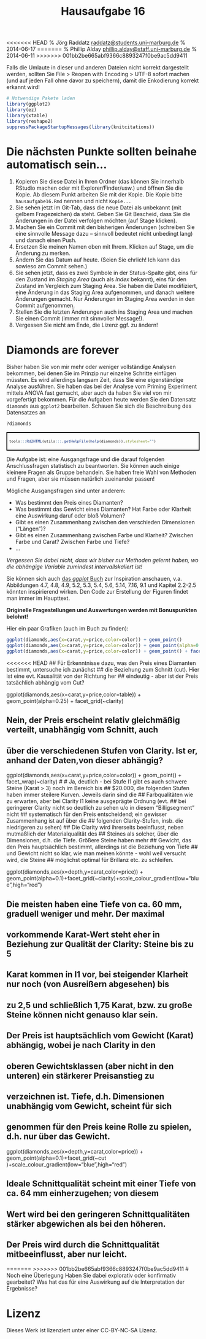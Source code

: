 % Hausaufgabe 16
<<<<<<< HEAD
% Jörg Raddatz <raddatz@students.uni-marburg.de>
% 2014-06-17
=======
% Phillip Alday <phillip.alday@staff.uni-marburg.de>
% 2014-06-11
>>>>>>> 001bb2be665abf9366c8893247f0be9ac5dd9411

Falls die Umlaute in dieser und anderen Dateien nicht korrekt dargestellt werden, sollten Sie File > Reopen with Encoding > UTF-8 sofort machen (und auf jeden Fall ohne davor zu speichern), damit die Enkodierung korrekt erkannt wird! 

```r
# Notwendige Pakete laden
library(ggplot2)
library(ez)
library(xtable)
library(reshape2)
suppressPackageStartupMessages(library(knitcitations))
```

# Die nächsten Punkte sollten beinahe automatisch sein...
1. Kopieren Sie diese Datei in Ihren Ordner (das können Sie innerhalb RStudio machen oder mit Explorer/Finder/usw.) und öffnen Sie die Kopie. Ab diesem Punkt arbeiten Sie mit der Kopie. Die Kopie bitte `hausaufgabe16.Rmd` nennen und nicht `Kopie...`
2. Sie sehen jetzt im Git-Tab, dass die neue Datei als unbekannt (mit gelbem Fragezeichen) da steht. Geben Sie Git Bescheid, dass Sie die Änderungen in der Datei verfolgen möchten (auf Stage klicken).
3. Machen Sie ein Commit mit den bisherigen Änderungen (schreiben Sie eine sinnvolle Message dazu -- sinnvoll bedeutet nicht unbedingt lang) und danach einen Push.
4. Ersetzen Sie meinen Namen oben mit Ihrem. Klicken auf Stage, um die Änderung zu merken.
5. Ändern Sie das Datum auf heute. (Seien Sie ehrlich! Ich kann das sowieso am Commit sehen.)
6. Sie sehen jetzt, dass es zwei Symbole in der Status-Spalte gibt, eins für den Zustand im *Staging Area* (auch als *Index* bekannt), eins für den Zustand im Vergleich zum Staging Area. Sie haben die Datei modifiziert, eine Änderung in das Staging Area aufgenommen, und danach weitere Änderungen gemacht. Nur Änderungen im Staging Area werden in den Commit aufgenommen.
7. Stellen Sie die letzten Änderungen auch ins Staging Area und machen Sie einen Commit (immer mit sinnvoller Message!).
8. Vergessen Sie nicht am Ende, die Lizenz ggf. zu ändern!

# Diamonds are forever 
Bisher haben Sie von mir mehr oder weniger vollständige Analysen bekommen, bei denen Sie im Prinzip nur einzelne Schritte einfügen müssten. Es wird allerdings langsam Zeit, dass Sie eine eigenständige Analyse ausführen. Sie haben das bei der Analyse vom Priming Experiment mittels ANOVA fast gemacht, aber auch da haben Sie viel von mir vorgefertigt bekommen. Für die Aufgaben heute werden Sie den Datensatz `diamonds` aus `ggplot2` bearbeiten. Schauen Sie sich die Beschreibung des Datensatzes an

```r
?diamonds
```
<div style="border: 2px solid black; padding: 5px; font-size: 80%;">
```r
tools:::Rd2HTML(utils:::.getHelpFile(help(diamonds)),stylesheet="")
```
</div>

Die Aufgabe ist: eine Ausgangsfrage und die darauf folgenden Anschlussfragen statistisch zu beantworten. Sie können auch einige kleinere Fragen als Gruppe behandeln. Sie haben freie Wahl von Methoden und Fragen, aber sie müssen natürlich zueinander passen!

Mögliche Ausgangsfragen sind unter anderem:

* Was bestimmt den Preis eines Diamanten?
* Was bestimmt das Gewicht eines Diamanten? Hat Farbe oder Klarheit eine Auswirkung daruf oder bloß Volumen?
* Gibt es einen Zusammenhang zwischen den verschieden Dimensionen ("Längen")? 
* Gibt es einen Zusammenhang zwischen Farbe und Klarheit? Zwischen Farbe und Carat? Zwischen Farbe und Tiefe?
* ...

*Vergessen Sie dabei nicht, dass wir bisher nur Methoden gelernt haben, wo die abhängige Variable zumindest intervallskaliert ist!*

Sie können sich auch [das *ggplot* Buch](http://dx.doi.org/10.1007/978-0-387-98141-3) zur Inspiration anschauen, v.a. Abbildungen 4.7, 4.8, 4.9, 5.2, 5.3, 5.4, 5.6, 5.14, 7.16, 9.1  und Kapitel 2.2-2.5 könnten inspirierend wirken. Den Code zur Erstellung der Figuren findet man immer im Haupttext.

**Originelle Fragestellungen und Auswertungen werden mit Bonuspunkten belohnt!** 

Hier ein paar Grafiken (auch im Buch zu finden):
```r
ggplot(diamonds,aes(x=carat,y=price,color=color)) + geom_point()
ggplot(diamonds,aes(x=carat,y=price,color=color)) + geom_point(alpha=0.3)
ggplot(diamonds,aes(x=carat,y=price,color=color)) + geom_point() + facet_wrap(~color)
```

<<<<<<< HEAD
## Für Erkenntnisse dazu, was den Preis eines Diamanten bestimmt, untersuche ich zunächst
## die Beziehung zum Schnitt (cut). Hier ist eine evt. Kausalität von der Richtung her
## eindeutig - aber ist der Preis tatsächlich abhängig vom Cut?

ggplot(diamonds,aes(x=carat,y=price,color=table)) + geom_point(alpha=0.25) + facet_grid(~clarity)

## Nein, der Preis erscheint relativ gleichmäßig verteilt, unabhängig vom Schnitt, auch
## über die verschiedenen Stufen von Clarity. Ist er, anhand der Daten,von dieser abhängig?

ggplot(diamonds,aes(x=carat,y=price,color=color)) + geom_point() + facet_wrap(~clarity)
#
# Ja, deutlich - bei Stufe I1 gibt es auch schwere Steine (Karat > 3) noch im Bereich bis
## $20.000, die folgenden Stufen haben immer steilere Kurven. Jeweils darin sind die
## Farbqualitäten wie zu erwarten, aber bei Clarity I1 keine ausgeprägte Ordnung (evt.
## bei geringerer Clarity nicht so deutlich zu sehen u/o in diesem "Billigsegment" nicht
## systematisch für den Preis entscheidend; ein gewisser Zusammenhang ist auf über die
## folgenden Clarity-Stufen, insb. die niedrigeren zu sehen)
## Die Clarity wird ihrerseits beeinflusst, neben mutmaßlich der Materialqualität des
## Steines als solcher, über die Dimensionen, d.h. die Tiefe. Größere Steine haben mehr
## Gewicht, das den Preis hauptsächlich bestimmt, allerdings ist die Beziehung von Tiefe
## und Gewicht nicht so klar, wie man meinen könnte - wohl weil versucht wird, die Steine
## möglichst optimal für Brillanz etc. zu schleifen. 

ggplot(diamonds,aes(x=depth,y=carat,color=price)) + geom_point(alpha=0.1)+facet_grid(~clarity)+scale_colour_gradient(low="blue",high="red")

## Die meisten haben eine Tiefe von ca. 60 mm, graduell weniger und mehr. Der maximal
## vorkommende Karat-Wert steht eher in Beziehung zur Qualität der Clarity: Steine bis zu 5
## Karat kommen in I1 vor, bei steigender Klarheit nur noch (von Ausreißern abgesehen) bis
## zu 2,5 und schließlich 1,75 Karat, bzw. zu große Steine können nicht genauso klar sein.
## Der Preis ist hauptsächlich vom Gewicht (Karat) abhängig, wobei je nach Clarity in den
## oberen Gewichtsklassen (aber nicht in den unteren) ein stärkerer Preisanstieg zu
## verzeichnen ist. Tiefe, d.h. Dimensionen unabhängig vom Gewicht, scheint für sich
## genommen für den Preis keine Rolle zu spielen, d.h. nur über das Gewicht.

ggplot(diamonds,aes(x=depth,y=carat,color=price)) + geom_point(alpha=0.1)+facet_grid(~cut
)+scale_colour_gradient(low="blue",high="red")

## Ideale Schnittqualität scheint mit einer Tiefe von ca. 64 mm einherzugehen; von diesem
## Wert wird bei den geringeren Schnittqualitäten stärker abgewichen als bei den höheren.
## Der Preis wird durch die Schnittqualität mitbeeinflusst, aber nur leicht.


=======
>>>>>>> 001bb2be665abf9366c8893247f0be9ac5dd9411
# Noch eine Überlegung
Haben Sie dabei explorativ oder konfirmativ gearbeitet? Was hat das für eine Auswirkung auf die Interpretation der Ergebnisse?

# Lizenz
Dieses Werk ist lizenziert unter einer CC-BY-NC-SA Lizenz.
